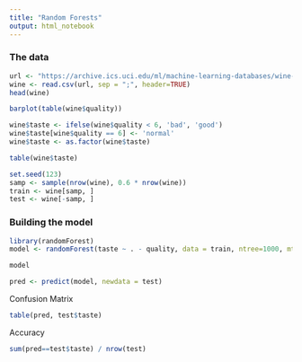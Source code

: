 ```yaml
---
title: "Random Forests"
output: html_notebook
---
```


### The data

```r
url <- "https://archive.ics.uci.edu/ml/machine-learning-databases/wine-quality/winequality-white.csv"
wine <- read.csv(url, sep = ";", header=TRUE)
head(wine)
```

```r
barplot(table(wine$quality))
```

```r
wine$taste <- ifelse(wine$quality < 6, 'bad', 'good')
wine$taste[wine$quality == 6] <- 'normal'
wine$taste <- as.factor(wine$taste)
```

```r
table(wine$taste)
```

```r
set.seed(123)
samp <- sample(nrow(wine), 0.6 * nrow(wine))
train <- wine[samp, ]
test <- wine[-samp, ]
```

### Building the model

```r
library(randomForest)
model <- randomForest(taste ~ . - quality, data = train, ntree=1000, mtry=5)
```

```r
model
```

```r
pred <- predict(model, newdata = test)
```

Confusion Matrix

```r
table(pred, test$taste)
```

Accuracy

```r
sum(pred==test$taste) / nrow(test)
```


